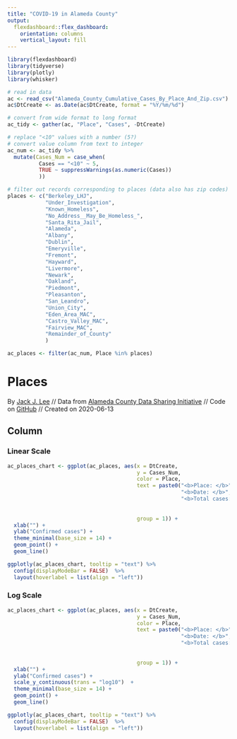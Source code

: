 ```yaml
---
title: "COVID-19 in Alameda County"
output:
  flexdashboard::flex_dashboard:
    orientation: columns
    vertical_layout: fill
---
```


```r
library(flexdashboard)
library(tidyverse)
library(plotly)
library(whisker)

# read in data
ac <- read_csv("Alameda_County_Cumulative_Cases_By_Place_And_Zip.csv")
ac$DtCreate <- as.Date(ac$DtCreate, format = "%Y/%m/%d")

# convert from wide format to long format
ac_tidy <- gather(ac, "Place", "Cases", -DtCreate)

# replace "<10" values with a number (5?)
# convert value column from text to integer
ac_num <- ac_tidy %>%
  mutate(Cases_Num = case_when(
          Cases == "<10" ~ 5,
          TRUE ~ suppressWarnings(as.numeric(Cases))
          ))

# filter out records corresponding to places (data also has zip codes)
places <- c("Berkeley_LHJ",
            "Under_Investigation",
            "Known_Homeless",
            "No_Address__May_Be_Homeless_",
            "Santa_Rita_Jail",
            "Alameda",
            "Albany",
            "Dublin",
            "Emeryville",
            "Fremont",
            "Hayward",
            "Livermore",
            "Newark",
            "Oakland",
            "Piedmont",
            "Pleasanton",
            "San_Leandro",
            "Union_City",
            "Eden_Area_MAC",
            "Castro_Valley_MAC",
            "Fairview_MAC",
            "Remainder_of_County"
            )

ac_places <- filter(ac_num, Place %in% places)

```

Places
=====================================

By [Jack J. Lee](https://www.jackjleescience.com) // Data from [Alameda County Data Sharing Initiative](https://data.acgov.org/datasets/AC-HCSA::alameda-county-cumulative-cases-by-place-and-zip) // Code on [GitHub](https://github.com/jackjlee/covid19_ac_cities) // Created on 2020-06-13

Column {.tabset}
-------------------------------------
### Linear Scale
```r
ac_places_chart <- ggplot(ac_places, aes(x = DtCreate,
                                         y = Cases_Num,
                                         color = Place,
                                         text = paste0("<b>Place: </b>", Place, "<br>",
                                                       "<b>Date: </b>", format(DtCreate, format = "%b %d"), "<br>",
                                                       "<b>Total cases: </b>", case_when(
                                                                                Cases == 5 ~ "<10",
                                                                                TRUE ~ as.character(Cases))),
                                         group = 1)) +
  xlab("") +
  ylab("Confirmed cases") +
  theme_minimal(base_size = 14) +
  geom_point() +
  geom_line()

ggplotly(ac_places_chart, tooltip = "text") %>%
  config(displayModeBar = FALSE)  %>%
  layout(hoverlabel = list(align = "left"))
```

### Log Scale
```r
ac_places_chart <- ggplot(ac_places, aes(x = DtCreate,
                                         y = Cases_Num,
                                         color = Place,
                                         text = paste0("<b>Place: </b>", Place, "<br>",
                                                       "<b>Date: </b>", format(DtCreate, format = "%b %d"), "<br>",
                                                       "<b>Total cases: </b>", case_when(
                                                                                Cases == 5 ~ "<10",
                                                                                TRUE ~ as.character(Cases))),
                                         group = 1)) +
  xlab("") +
  ylab("Confirmed cases") +
  scale_y_continuous(trans = "log10")  +
  theme_minimal(base_size = 14) +
  geom_point() +
  geom_line()

ggplotly(ac_places_chart, tooltip = "text") %>%
  config(displayModeBar = FALSE)  %>%
  layout(hoverlabel = list(align = "left"))
```
